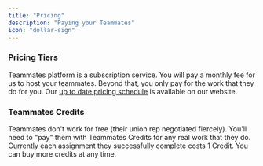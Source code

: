 ```yaml
---
title: "Pricing"
description: "Paying your Teammates"
icon: "dollar-sign"
---
```


### Pricing Tiers
Teammates platform is a subscription service. You will pay a monthly fee for us to host your teammates. Beyond that, you only pay for the work that they do for you. Our [up to date pricing schedule](https://teammates.work/pricing) is available on our website.

### Teammates Credits
Teammates don't work for free (their union rep negotiated fiercely). You'll need to "pay" them with Teammates Credits for any real work that they do. Currently each assignment they successfully complete costs 1 Credit. You can buy more credits at any time.


